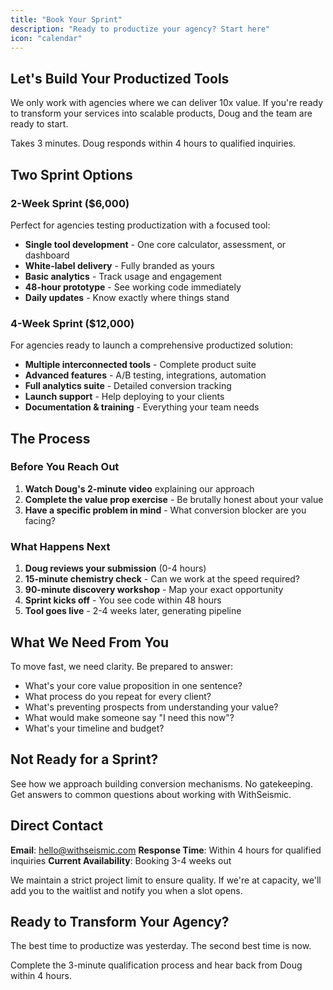 ```yaml
---
title: "Book Your Sprint"
description: "Ready to productize your agency? Start here"
icon: "calendar"
---
```


## Let's Build Your Productized Tools

We only work with agencies where we can deliver 10x value. If you're ready to transform your services into scalable products, Doug and the team are ready to start.

<Card title="Start the Qualification Process" icon="rocket" href="/quickstart">
  Takes 3 minutes. Doug responds within 4 hours to qualified inquiries.
</Card>

## Two Sprint Options

### 2-Week Sprint ($6,000)
Perfect for agencies testing productization with a focused tool:
- **Single tool development** - One core calculator, assessment, or dashboard
- **White-label delivery** - Fully branded as yours
- **Basic analytics** - Track usage and engagement
- **48-hour prototype** - See working code immediately
- **Daily updates** - Know exactly where things stand

### 4-Week Sprint ($12,000)
For agencies ready to launch a comprehensive productized solution:
- **Multiple interconnected tools** - Complete product suite
- **Advanced features** - A/B testing, integrations, automation
- **Full analytics suite** - Detailed conversion tracking
- **Launch support** - Help deploying to your clients
- **Documentation & training** - Everything your team needs

## The Process

### Before You Reach Out
1. **Watch Doug's 2-minute video** explaining our approach
2. **Complete the value prop exercise** - Be brutally honest about your value
3. **Have a specific problem in mind** - What conversion blocker are you facing?

### What Happens Next
1. **Doug reviews your submission** (0-4 hours)
2. **15-minute chemistry check** - Can we work at the speed required?
3. **90-minute discovery workshop** - Map your exact opportunity
4. **Sprint kicks off** - You see code within 48 hours
5. **Tool goes live** - 2-4 weeks later, generating pipeline

## What We Need From You

To move fast, we need clarity. Be prepared to answer:

- What's your core value proposition in one sentence?
- What process do you repeat for every client?
- What's preventing prospects from understanding your value?
- What would make someone say "I need this now"?
- What's your timeline and budget?

## Not Ready for a Sprint?

<CardGroup cols={2}>
  <Card title="Watch Doug's Content" icon="youtube" href="https://youtube.com/@dougsilkstone">
    See how we approach building conversion mechanisms. No gatekeeping.
  </Card>
  <Card title="Read the FAQ" icon="question" href="/contact/faq">
    Get answers to common questions about working with WithSeismic.
  </Card>
</CardGroup>

## Direct Contact

**Email**: hello@withseismic.com
**Response Time**: Within 4 hours for qualified inquiries
**Current Availability**: Booking 3-4 weeks out

<Warning>
  We maintain a strict project limit to ensure quality. If we're at capacity, we'll add you to the waitlist and notify you when a slot opens.
</Warning>

## Ready to Transform Your Agency?

The best time to productize was yesterday. The second best time is now.

<Card title="Book Your Sprint" icon="rocket" href="/quickstart">
  Complete the 3-minute qualification process and hear back from Doug within 4 hours.
</Card>